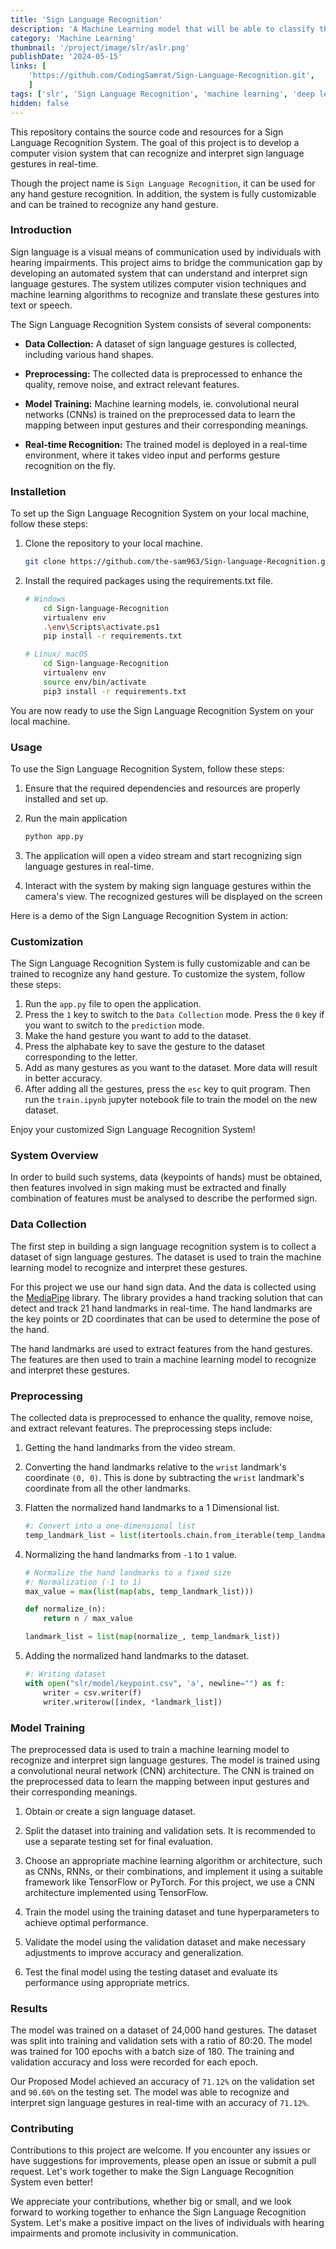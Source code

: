 ```yaml
---
title: 'Sign Language Recognition'
description: 'A Machine Learning model that will be able to classify the various hand gestures of American Sign Language. This Artificial Neural Network (ANN) Model can be also used for other purpose where hand gesture make scence.'
category: 'Machine Learning'
thumbnail: '/project/image/slr/aslr.png'
publishDate: '2024-05-15'
links: [
    'https://github.com/CodingSamrat/Sign-Language-Recognition.git',
    ]
tags: ['slr', 'Sign Language Recognition', 'machine learning', 'deep learning', 'final year project']
hidden: false
---
```





This repository contains the source code and resources for a Sign Language Recognition System. The goal of this project is to develop a computer vision system that can recognize and interpret sign language gestures in real-time.

Though the project name is `Sign Language Recognition`, it can be used for any hand gesture recognition. In addition, the system is fully customizable and can be trained to recognize any hand gesture.

<ImageLg  alt=""  src="https://raw.githubusercontent.com/CodingSamrat/CodingSamrat.CMS/master/project/image/slr/SLR.png"/>



### Introduction  

Sign language is a visual means of communication used by individuals with hearing impairments. This project aims to bridge the communication gap by developing an automated system that can understand and interpret sign language gestures. The system utilizes computer vision techniques and machine learning algorithms to recognize and translate these gestures into text or speech.

The Sign Language Recognition System consists of several components:

- **Data Collection:** A dataset of sign language gestures is collected, including various hand shapes.

- **Preprocessing:** The collected data is preprocessed to enhance the quality, remove noise, and extract relevant features.

- **Model Training:** Machine learning models, ie. convolutional neural networks (CNNs) is trained on the preprocessed data to learn the mapping between input gestures and their corresponding meanings.

- **Real-time Recognition:** The trained model is deployed in a real-time environment, where it takes video input and performs gesture recognition on the fly.



### Installetion   

To set up the Sign Language Recognition System on your local machine, follow these steps:

1. Clone the repository to your local machine.
   
    ``` bash
    git clone https://github.com/the-sam963/Sign-language-Recognition.git
    ```

2. Install the required packages using the requirements.txt file.

    ``` bash
    # Windows
        cd Sign-language-Recognition
        virtualenv env
        .\env\Scripts\activate.ps1
        pip install -r requirements.txt

    # Linux/ macOS
        cd Sign-language-Recognition
        virtualenv env
        source env/bin/activate
        pip3 install -r requirements.txt
    ```
You are now ready to use the Sign Language Recognition System on your local machine.



### Usage  

To use the Sign Language Recognition System, follow these steps:

1. Ensure that the required dependencies and resources are properly installed and set up.

2. Run the main application
    ``` bash
    python app.py
    ```
3. The application will open a video stream and start recognizing sign language gestures in real-time.

4. Interact with the system by making sign language gestures within the camera's view. The recognized gestures will be displayed on the screen


Here is a demo of the Sign Language Recognition System in action:

<ImageLg  alt=""  src="https://raw.githubusercontent.com/CodingSamrat/CodingSamrat.CMS/master/project/image/slr/demo-ss-a.png"/>




### Customization  

The Sign Language Recognition System is fully customizable and can be trained to recognize any hand gesture. To customize the system, follow these steps:

1. Run the `app.py` file to open the application.
2. Press the `1` key to switch to the `Data Collection` mode. Press the `0` key if you want to switch to the `prediction` mode.
3. Make the hand gesture you want to add to the dataset.
4. Press the alphabate key to save the gesture to the dataset corresponding to the letter.
5. Add as many gestures as you want to the dataset. More data will result in better accuracy.
6. After adding all the gestures, press the `esc` key to quit program. Then run the `train.ipynb` jupyter notebook file to train the model on the new dataset.
   
Enjoy your customized Sign Language Recognition System!


### System Overview  

In order to build such systems, data (keypoints of hands) must be obtained, then features involved in sign making must be extracted and finally combination of features must be analysed to describe the performed sign.

<ImageLg  alt="flow-chart-slr-codingsamrat"  src="https://raw.githubusercontent.com/CodingSamrat/CodingSamrat.CMS/master/project/image/slr/flow-chart.png"/>


### Data Collection  

The first step in building a sign language recognition system is to collect a dataset of sign language gestures. The dataset is used to train the machine learning model to recognize and interpret these gestures.

For this project we use our hand sign data. And the data is collected using the [MediaPipe](https://google.github.io/mediapipe/) library. The library provides a hand tracking solution that can detect and track 21 hand landmarks in real-time. The hand landmarks are the key points or 2D coordinates that can be used to determine the pose of the hand.


<ImageLg  alt="hand-landmarks-slr-codingsamrat"  src="https://raw.githubusercontent.com/CodingSamrat/CodingSamrat.CMS/master/project/image/slr/hand-landmarks.png"/>

The hand landmarks are used to extract features from the hand gestures. The features are then used to train a machine learning model to recognize and interpret these gestures.



### Preprocessing  

The collected data is preprocessed to enhance the quality, remove noise, and extract relevant features. The preprocessing steps include:

1. Getting the hand landmarks from the video stream.

2. Converting the hand landmarks relative to the `wrist` landmark's coordinate `(0, 0)`. This is done by subtracting the `wrist` landmark's coordinate from all the other landmarks.

<ImageLg  alt=""  src="https://raw.githubusercontent.com/CodingSamrat/CodingSamrat.CMS/master/project/image/slr/hand_landmarks_o_r.png"/>

3. Flatten the normalized hand landmarks to a 1 Dimensional list.

    ```python
    #: Convert into a one-dimensional list
    temp_landmark_list = list(itertools.chain.from_iterable(temp_landmark_list))
    ```


4. Normalizing the hand landmarks from `-1` to `1` value.

    ```python
    # Normalize the hand landmarks to a fixed size
    #: Normalization (-1 to 1)
    max_value = max(list(map(abs, temp_landmark_list)))

    def normalize_(n):
        return n / max_value

    landmark_list = list(map(normalize_, temp_landmark_list))
    ```


5. Adding the normalized hand landmarks to the dataset.

    ```python
    #: Writing dataset
    with open("slr/model/keypoint.csv", 'a', newline="") as f:
        writer = csv.writer(f)
        writer.writerow([index, *landmark_list])
    ```



### Model Training   

The preprocessed data is used to train a machine learning model to recognize and interpret sign language gestures. The model is trained using a convolutional neural network (CNN) architecture. The CNN is trained on the preprocessed data to learn the mapping between input gestures and their corresponding meanings.

1. Obtain or create a sign language dataset.

2. Split the dataset into training and validation sets. It is recommended to use a separate testing set for final evaluation.

3. Choose an appropriate machine learning algorithm or architecture, such as CNNs, RNNs, or their combinations, and implement it using a suitable framework like TensorFlow or PyTorch. For this project, we use a CNN architecture implemented using TensorFlow.

4. Train the model using the training dataset and tune hyperparameters to achieve optimal performance.

5. Validate the model using the validation dataset and make necessary adjustments to improve accuracy and generalization.

6. Test the final model using the testing dataset and evaluate its performance using appropriate metrics.



### Results  

The model was trained on a dataset of 24,000 hand gestures. The dataset was split into training and validation sets with a ratio of 80:20. The model was trained for 100 epochs with a batch size of 180. The training and validation accuracy and loss were recorded for each epoch.

Our Proposed Model achieved an accuracy of `71.12%` on the validation set and `90.60%` on the testing set. The model was able to recognize and interpret sign language gestures in real-time with an accuracy of `71.12%`.



### Contributing  

Contributions to this project are welcome. If you encounter any issues or have suggestions for improvements, please open an issue or submit a pull request. Let's work together to make the Sign Language Recognition System even better!

We appreciate your contributions, whether big or small, and we look forward to working together to enhance the Sign Language Recognition System. Let's make a positive impact on the lives of individuals with hearing impairments and promote inclusivity in communication.

